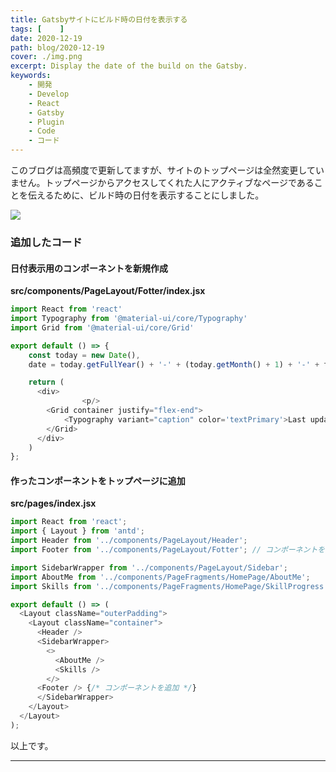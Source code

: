 ```yaml
---
title: Gatsbyサイトにビルド時の日付を表示する
tags: [    ]
date: 2020-12-19
path: blog/2020-12-19
cover: ./img.png
excerpt: Display the date of the build on the Gatsby.
keywords:
    - 開発
    - Develop
    - React
    - Gatsby
    - Plugin
    - Code
    - コード
---
```


このブログは高頻度で更新してますが、サイトのトップページは全然変更していません。トップページからアクセスしてくれた人にアクティブなページであることを伝えるために、ビルド時の日付を表示することにしました。

![](./img1.png)

### 追加したコード

#### 日付表示用のコンポーネントを新規作成

**src/components/PageLayout/Fotter/index.jsx**

```javascript
import React from 'react'
import Typography from '@material-ui/core/Typography'
import Grid from '@material-ui/core/Grid'

export default () => {
    const today = new Date(),
    date = today.getFullYear() + '-' + (today.getMonth() + 1) + '-' + today.getDate();

    return (
      <div>
				<p/>
        <Grid container justify="flex-end">
        	<Typography variant="caption" color='textPrimary'>Last update {date}</Typography>
        </Grid>
      </div>
    )
};
```

#### 作ったコンポーネントをトップページに追加

**src/pages/index.jsx**

```javascript
import React from 'react';
import { Layout } from 'antd';
import Header from '../components/PageLayout/Header';
import Footer from '../components/PageLayout/Fotter'; // コンポーネントをインポート

import SidebarWrapper from '../components/PageLayout/Sidebar';
import AboutMe from '../components/PageFragments/HomePage/AboutMe';
import Skills from '../components/PageFragments/HomePage/SkillProgress';

export default () => (
  <Layout className="outerPadding">
    <Layout className="container">
      <Header />
      <SidebarWrapper>
        <>
          <AboutMe />
          <Skills />
        </>
      <Footer /> {/* コンポーネントを追加 */}
      </SidebarWrapper>
    </Layout>
  </Layout>
);
```

以上です。

---